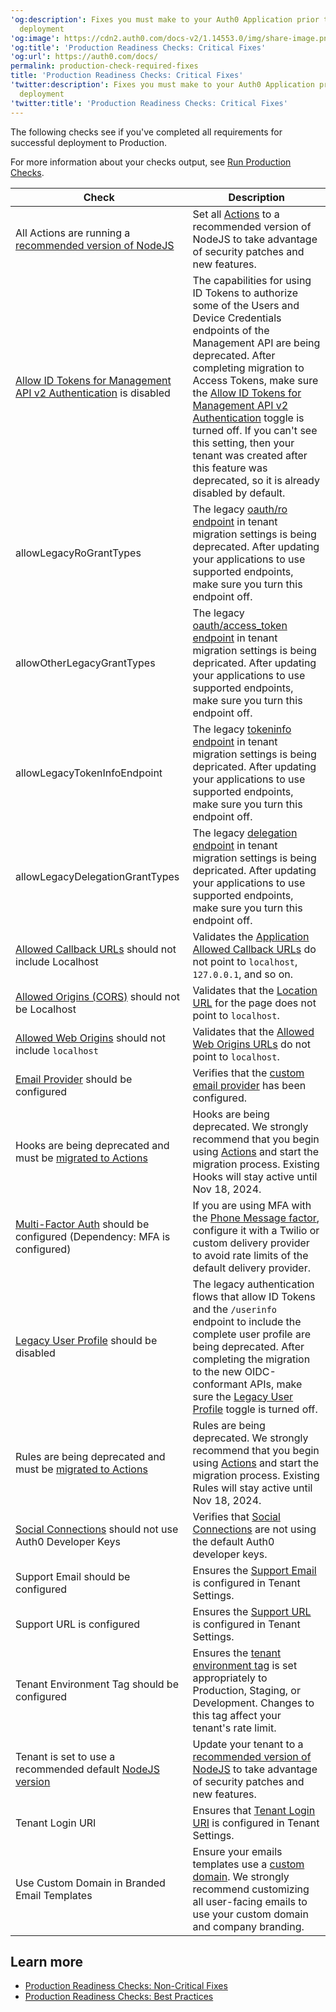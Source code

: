 ```yaml
---
'og:description': Fixes you must make to your Auth0 Application prior to production
  deployment
'og:image': https://cdn2.auth0.com/docs-v2/1.14553.0/img/share-image.png
'og:title': 'Production Readiness Checks: Critical Fixes'
'og:url': https://auth0.com/docs/
permalink: production-check-required-fixes
title: 'Production Readiness Checks: Critical Fixes'
'twitter:description': Fixes you must make to your Auth0 Application prior to production
  deployment
'twitter:title': 'Production Readiness Checks: Critical Fixes'
---
```

The following checks see if you've completed all requirements for successful deployment to Production.

For more information about your checks output, see [Run Production Checks](/docs/deploy-monitor/pre-deployment-checks/how-to-run-production-checks).

<table class="table"><thead>
<tr>
<th>Check</th>
<th>Description</th>
</tr>
</thead>
<tbody>
<tr>
<td>All Actions are running a <a href="/docs/troubleshoot/product-lifecycle/past-migrations/migrate-nodejs-16-to-nodejs-18">recommended version of NodeJS</a></td>
<td>Set all <a href="/docs/troubleshoot/product-lifecycle/past-migrations/migrate-nodejs-16-to-nodejs-18">Actions</a> to a recommended version of NodeJS to take advantage of security patches and new features.</td>
</tr>
<tr>
<td><a href="/docs/troubleshoot/product-lifecycle/past-migrations/migrate-to-calling-api-with-access-tokens">Allow ID Tokens for Management API v2 Authentication</a> is disabled</td>
<td>The capabilities for using ID Tokens to authorize some of the Users and Device Credentials endpoints of the Management API are being deprecated. After completing migration to Access Tokens, make sure the <a href="https://manage.auth0.com/#/tenant/advanced">Allow ID Tokens for Management API v2 Authentication</a> toggle is turned off. If you can't see this setting, then your tenant was created after this feature was deprecated, so it is already disabled by default.</td>
</tr>
<tr>
<td>allowLegacyRoGrantTypes</td>
<td>The legacy <a href="/docs/troubleshoot/product-lifecycle/past-migrations/migration-oauthro-oauthtoken">oauth/ro endpoint</a> in tenant migration settings is being deprecated. After updating your applications to use supported endpoints, make sure you turn this endpoint off.</td>
</tr>
<tr>
<td>allowOtherLegacyGrantTypes</td>
<td>The legacy <a href="https://auth0.com/docs/api/authentication/login-legacy/social-with-providers-access-token">oauth/access_token endpoint</a> in tenant migration settings is being depricated. After updating your applications to use supported endpoints, make sure you turn this endpoint off.</td>
</tr>
<tr>
<td>allowLegacyTokenInfoEndpoint</td>
<td>The legacy <a href="/docs/troubleshoot/product-lifecycle/past-migrations#tokeninfo-endpoint-validation">tokeninfo endpoint</a> in tenant migration settings is being depricated. After updating your applications to use supported endpoints, make sure you turn this endpoint off.</td>
</tr>
<tr>
<td>allowLegacyDelegationGrantTypes</td>
<td>The legacy <a href="/docs/authenticate/login/oidc-conformant-authentication/oidc-adoption-delegation">delegation endpoint</a> in tenant migration settings is being depricated. After updating your applications to use supported endpoints, make sure you turn this endpoint off.</td>
</tr>
<tr>
<td><a href="/docs/authenticate/login/redirect-users-after-login">Allowed Callback URLs</a> should not include Localhost</td>
<td>Validates the <a href="https://manage.auth0.com/#/applications">Application Allowed Callback URLs</a> do not point to <code>localhost</code>, <code>127.0.0.1</code>, and so on.</td>
</tr>
<tr>
<td><a href="/docs/authenticate/login/cross-origin-authentication">Allowed Origins (CORS)</a> should not be Localhost</td>
<td>Validates that the <a href="https://manage.auth0.com/#/applications">Location URL</a> for the page does not point to <code>localhost</code>.</td>
</tr>
<tr>
<td><a href="/docs/get-started/applications/application-settings">Allowed Web Origins</a> should not include <code>localhost</code></td>
<td>Validates that the <a href="https://manage.auth0.com/#/applications">Allowed Web Origins URLs</a> do not point to <code>localhost</code>.</td>
</tr>
<tr>
<td><a href="/docs/customize/email/smtp-email-providers">Email Provider</a> should be configured</td>
<td>Verifies that the <a href="https://manage.auth0.com/#/emails/provider">custom email provider</a> has been configured.</td>
</tr>
<tr>
<td>Hooks are being deprecated and must be <a href="/docs/customize/actions/migrate/migrate-from-hooks-to-actions">migrated to Actions</a></td>
<td>Hooks are being deprecated. We strongly recommend that you begin using <a href="/docs/customize/actions/migrate/migrate-from-hooks-to-actions">Actions</a> and start the migration process. Existing Hooks will stay active until Nov 18, 2024.</td>
</tr>
<tr>
<td><a href="/docs/secure/multi-factor-authentication/multi-factor-authentication-factors/configure-sms-voice-notifications-mfa">Multi-Factor Auth</a> should be configured (Dependency: MFA is configured)</td>
<td>If you are using MFA with the <a href="https://manage.auth0.com/#/mfa">Phone Message factor</a>, configure it with a Twilio or custom delivery provider to avoid rate limits of the default delivery provider.</td>
</tr>
<tr>
<td><a href="/docs/troubleshoot/product-lifecycle/past-migrations/migrate-from-legacy-auth-flows#user-profiles">Legacy User Profile</a> should be disabled</td>
<td>The legacy authentication flows that allow ID Tokens and the <code>/userinfo</code> endpoint to include the complete user profile are being deprecated. After completing the migration to the new OIDC-conformant APIs, make sure the <a href="https://manage.auth0.com/#/account/advanced">Legacy User Profile</a> toggle is turned off.</td>
</tr>
<tr>
<td>Rules are being deprecated and must be <a href="/docs/customize/actions/migrate/migrate-from-rules-to-actions">migrated to Actions</a></td>
<td>Rules are being deprecated. We strongly recommend that you begin using <a href="/docs/customize/actions/migrate/migrate-from-rules-to-actions">Actions</a> and start the migration process. Existing Rules will stay active until Nov 18, 2024.</td>
</tr>
<tr>
<td><a href="/docs/authenticate/identity-providers/social-identity-providers/devkeys">Social Connections</a> should not use Auth0 Developer Keys</td>
<td>Verifies that <a href="https://manage.auth0.com/#/connections/social">Social Connections</a> are not using the default Auth0 developer keys.</td>
</tr>
<tr>
<td>Support Email should be configured</td>
<td>Ensures the <a href="https://manage.auth0.com/#/account">Support Email</a> is configured in Tenant Settings.</td>
</tr>
<tr>
<td>Support URL is configured</td>
<td>Ensures the <a href="https://manage.auth0.com/#/account">Support URL</a> is configured in Tenant Settings.</td>
</tr>
<tr>
<td>Tenant Environment Tag should be configured</td>
<td>Ensures the <a href="https://support.auth0.com/tenants/public">tenant environment tag</a> is set appropriately to Production, Staging, or Development. Changes to this tag affect your tenant's rate limit.</td>
</tr>
<tr>
<td>Tenant is set to use a recommended default <a href="/docs/troubleshoot/product-lifecycle/deprecations-and-migrations/migrate-actions-nodejs-16-to-nodejs-18ions-nodejs-16-to-nodejs-18">NodeJS version</a></td>
<td>Update your tenant to a <a href="/docs/troubleshoot/product-lifecycle/past-migrations/migrate-nodejs-16-to-nodejs-18">recommended version of NodeJS</a> to take advantage of security patches and new features.</td>
</tr>
<tr>
<td>Tenant Login URI</td>
<td>Ensures that <a href="https://manage.auth0.com/#/tenant/advanced">Tenant Login URI</a> is configured in Tenant Settings.</td>
</tr>
<tr>
<td>Use Custom Domain in Branded Email Templates</td>
<td>Ensure your emails templates use a <a href="/docs/customize/custom-domains/configure-features-to-use-custom-domains#use-custom-domains-in-emails">custom domain</a>. We strongly recommend customizing all user-facing emails to use your custom domain and company branding.</td>
</tr>
</tbody>
</table>

## Learn more

* [Production Readiness Checks: Non-Critical Fixes](/docs/deploy-monitor/pre-deployment-checks/production-check-recommended-fixes)
* [Production Readiness Checks: Best Practices](/docs/deploy-monitor/pre-deployment-checks/production-checks-best-practices)